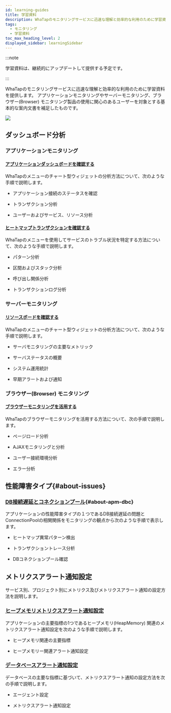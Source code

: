 ```yaml
---
id: learning-guides
title: 学習資料
description: WhaTapのモニタリングサービスに迅速な理解と効率的な利用のために学習資料を提供します。
tags:
  - モニタリング
  - 学習資料
toc_max_heading_level: 2
displayed_sidebar: learningSidebar
---
```


:::note

学習資料は、継続的にアップデートして提供する予定です。

:::

WhaTapのモニタリングサービスに迅速な理解と効率的な利用のために学習資料を提供します。 アプリケーションモニタリングやサーバーモニタリング、ブラウザー(Browser) モニタリング製品の使用に関心のあるユーザーを対象とする基本的な案内文書を補足したものです。 

![](/img/learning-cover.png)

## ダッシュボード分析

### アプリケーションモニタリング

#### [アプリケーションダッシュボードを確認する](best-practice-guides/about-apm-dashboard)

WhaTapの<Cmdname sid="application_dashboard" className="uitext" />メニューのチャート型ウィジェットの分析方法について、次のような手順で説明します。

-   アプリケーション接続のステータスを確認

-   トランザクション分析

-   ユーザーおよびサービス、リソース分析

#### [ヒートマップトランザクションを確認する](best-practice-guides/about-apm-hitmap-class)

WhaTapの<Cmdname sid="hitmap_transaction" className="uitext" />メニューを使用してサービスのトラブル状況を特定する方法について、次のような手順で説明します。

-   パターン分析

-   区間およびスタック分析

-   呼び出し関係分析

-   トランザクションログ分析

### サーバーモニタリング

#### [リソースボードを確認する](best-practice-guides/about-server-dashboard)

WhaTapの<Cmdname sid="sms_resource_board" className="uitext" />メニューのチャート型ウィジェットの分析方法について、次のような手順で説明します。

-   サーバモニタリングの主要なメトリック

-   サーバステータスの概要

-   システム運用統計

-   早期アラートおよび通知

### ブラウザー(Browser) モニタリング

#### [ブラウザーモニタリングを活用する](best-practice-guides/using-browser-monitoring)

WhaTapのブラウザーモニタリングを活用する方法について、次の手順で説明します。

-   ページロード分析

-   AJAXモニタリングと分析

-   ユーザー接続環境分析

-   エラー分析

## 性能障害タイプ{#about-issues}

### [DB接続遅延とコネクションプール](best-practice-guides/about-apm-dbc){#about-apm-dbc}

アプリケーションの性能障害タイプの１つであるDB接続遅延の問題とConnectionPoolの相関関係をモニタリングの観点から次のような手順で表示します。

-   ヒートマップ異常パターン検出

-   トランザクショントレース分析

-   DBコネクションプール確認

## メトリクスアラート通知設定

サービス別、プロジェクト別にメトリクス及びメトリクスアラート通知の設定方法を説明します。

### [ヒープメモリメトリクスアラート通知設定](best-practice-guides/about-apm-heap-memory)

アプリケーションの主要指標の1つであるヒープメモリ(HeapMemory) 関連のメトリクスアラート通知設定を次のような手順で説明します。

-   ヒープメモリ関連の主要指標

-   ヒープメモリー関連アラート通知設定 

### [データベースアラート通知設定](best-practice-guides/set-db-metric-warning-notice)

データベースの主要な指標に基づいて、メトリクスアラート通知の設定方法を次の手順で説明します。

-   エージェント設定

-   メトリクスアラート通知設定
